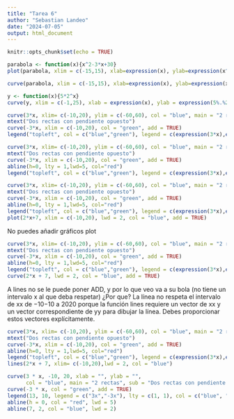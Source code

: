 ```yaml
---
title: "Tarea 6"
author: "Sebastian Landeo"
date: "2024-07-05"
output: html_document
---
```


```r
knitr::opts_chunk$set(echo = TRUE)
```
```r
parabola <- function(x){x^2-3*x+30}
plot(parabola, xlim = c(-15,15), xlab=expression(x), ylab=expression(x^2-3*x+30), main = "Una Parábola" )
```
```r
curve(parabola, xlim = c(-15,15), xlab=expression(x), ylab=expression(x^2-3*x+30), main = "Una Parábola" )
```
```r
y <- function(x){5*2^x}
curve(y, xlim = c(-1,25), xlab = expression(x), ylab = expression(5%.%2^x), main = "Semilogaritmico")
```
```r
curve(3*x, xlim= c(-10,20), ylim = c(-60,60), col = "blue", main = "2 rectas", ylab = expression(y))
mtext("Dos rectas con pendiente opuesto")
curve(-3*x, xlim = c(-10,20), col = "green", add = TRUE)
legend("topleft", col = c("blue","green"), legend = c(expression(3*x),expression(-3*x)), lty = c("solid","solid"))
```
```r
curve(3*x, xlim= c(-10,20), ylim = c(-60,60), col = "blue", main = "2 rectas", ylab = expression(y))
mtext("Dos rectas con pendiente opuesto")
curve(-3*x, xlim = c(-10,20), col = "green", add = TRUE)
abline(h=0, lty = 1,lwd=5, col="red")
legend("topleft", col = c("blue","green"), legend = c(expression(3*x),expression(-3*x)), lty = c("solid","solid"))
```
```r
curve(3*x, xlim= c(-10,20), ylim = c(-60,60), col = "blue", main = "2 rectas", ylab = expression(y))
mtext("Dos rectas con pendiente opuesto")
curve(-3*x, xlim = c(-10,20), col = "green", add = TRUE)
abline(h=0, lty = 1,lwd=5, col="red")
legend("topleft", col = c("blue","green"), legend = c(expression(3*x),expression(-3*x)), lty = c("solid","solid"))
plot(2*x+7, xlim = c(-10,20), lwd = 2, col = "blue", add = TRUE)
```
No puedes añadir gráficos plot
```r
curve(3*x, xlim= c(-10,20), ylim = c(-60,60), col = "blue", main = "2 rectas", ylab = expression(y))
mtext("Dos rectas con pendiente opuesto")
curve(-3*x, xlim = c(-10,20), col = "green", add = TRUE)
abline(h=0, lty = 1,lwd=5, col="red")
legend("topleft", col = c("blue","green"), legend = c(expression(3*x),expression(-3*x)), lty = c("solid","solid"))
curve(2*x + 7, lwd = 2, col = "blue", add = TRUE)
```
A lines no se le puede poner ADD, y por lo que veo va a su bola (no tiene un intervalo x al que deba respetar)
¿Por que?
La línea no respeta el intervalo de xx de −10−10 a 2020 porque la función lines requiere un vector de xx y un vector correspondiente de yy para dibujar la línea. Debes proporcionar estos vectores explícitamente.
```r
curve(3*x, xlim= c(-10,20), ylim = c(-60,60), col = "blue", main = "2 rectas", ylab = expression(y))
mtext("Dos rectas con pendiente opuesto")
curve(-3*x, xlim = c(-10,20), col = "green", add = TRUE)
abline(h=0, lty = 1,lwd=5, col="red")
legend("topleft", col = c("blue","green"), legend = c(expression(3*x),expression(-3*x)), lty = c("solid","solid"))
lines(2*x + 7, xlim= c(-10,20),lwd = 2, col = "blue")
```
```r
curve(3 * x, -10, 20, xlab = "", ylab = "",
      col = "blue", main = "2 rectas", sub = "Dos rectas con pendiente opuesto") 
curve(-3 * x, col = "green", add = TRUE) 
legend(13, 10, legend = c("3x","-3x"), lty = c(1, 1), col = c("blue", "green"))
abline(h = 0, col = "red", lwd = 5) 
abline(7, 2, col = "blue", lwd = 2) 
```

